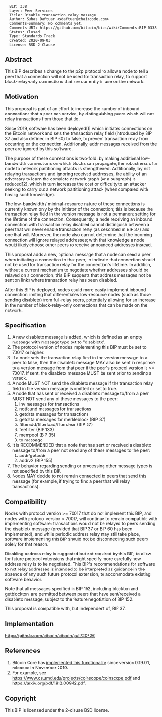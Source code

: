 <pre>
  BIP: 338
  Layer: Peer Services
  Title: Disable transaction relay message
  Author: Suhas Daftuar <sdaftuar@chaincode.com>
  Comments-Summary: No comments yet.
  Comments-URI: https://github.com/bitcoin/bips/wiki/Comments:BIP-0338
  Status: Closed
  Type: Standards Track
  Created: 2020-09-03
  License: BSD-2-Clause
</pre>

==Abstract==

This BIP describes a change to the p2p protocol to allow a node to tell a peer
that a connection will not be used for transaction relay, to support
block-relay-only connections that are currently in use on the network.

==Motivation==

This proposal is part of an effort to increase the number of inbound
connections that a peer can service, by distinguishing peers which will not
relay transactions from those that do.

Since 2019, software has been deployed[1] which initiates
connections on the Bitcoin network and sets the transaction relay field
(introduced by BIP 37 and also defined in BIP 60) to false, to prevent
transaction relay from occurring on the connection. Additionally, addr messages
received from the peer are ignored by this software.

The purpose of these connections is two-fold: by making additional
low-bandwidth connections on which blocks can propagate, the robustness of a
node to network partitioning attacks is strengthened.  Additionally, by not
relaying transactions and ignoring received addresses, the ability of an
adversary to learn the complete network graph (or a subgraph) is reduced[2],
which in turn increases the cost or difficulty to an attacker seeking to carry
out a network partitioning attack (when compared with having such knowledge).

The low-bandwidth / minimal-resource nature of these connections is currently
known only by the initiator of the connection; this is because the transaction
relay field in the version message is not a permanent setting for the lifetime
of the connection.  Consequently, a node receiving an inbound connection with
transaction relay disabled cannot distinguish between a peer that will never
enable transaction relay (as described in BIP 37) and one that will.  Moreover,
the node also cannot determine that the incoming connection will ignore relayed
addresses; with that knowledge a node would likely choose other peers to
receive announced addresses instead.

This proposal adds a new, optional message that a node can send a peer when
initiating a connection to that peer, to indicate that connection should not be
used for transaction relay for the connection's lifetime. In addition, without
a current mechanism to negotiate whether addresses should be relayed on a
connection, this BIP suggests that address messages not be sent on links where
transaction relay has been disabled.

After this BIP is deployed, nodes could more easily implement inbound
connection limiting that differentiates low-resource nodes (such as those
sending disabletx) from full-relay peers, potentially allowing for an increase
in the number of block-relay-only connections that can be made on the network.

==Specification==

# A new disabletx message is added, which is defined as an empty message with message type set to "disabletx".
# The protocol version of nodes implementing this BIP must be set to 70017 or higher.
# If a node sets the transaction relay field in the version message to a peer to false, then the disabletx message MAY also be sent in response to a version message from that peer if the peer's protocol version is >= 70017. If sent, the disabletx message MUST be sent prior to sending a verack.
# A node MUST NOT send the disabletx message if the transaction relay field in the version message is omitted or set to true.
# A node that has sent or received a disabletx message to/from a peer MUST NOT send any of these messages to the peer:
## inv messages for transactions
## notfound messages for transactions
## getdata messages for transactions
## getdata messages for merkleblock (BIP 37)
## filteradd/filterload/filterclear (BIP 37)
## feefilter (BIP 133)
## mempool (BIP 35)
## tx message
# It is RECOMMENDED that a node that has sent or received a disabletx message to/from a peer not send any of these messages to the peer:
## addr/getaddr
## addrv2 (BIP 155)
# The behavior regarding sending or processing other message types is not specified by this BIP.
# Nodes MAY decide to not remain connected to peers that send this message (for example, if trying to find a peer that will relay transactions).

==Compatibility==

Nodes with protocol version >= 70017 that do not implement this BIP, and nodes
with protocol version < 70017, will continue to remain compatible with
implementing software: transactions would not be relayed to peers sending the
disabletx message (provided that BIP 37 or BIP 60 has been implemented), and while
periodic address relay may still take place, software implementing this BIP
should not be disconnecting such peers solely for that reason.

Disabling address relay is suggested but not required by this BIP, to allow for
future protocol extensions that might specify more carefully how address relay
is to be negotiated. This BIP's recommendations for software to not relay
addresses is intended to be interpreted as guidance in the absence of any such
future protocol extension, to accommodate existing software behavior.

Note that all messages specified in BIP 152, including blocktxn and
getblocktxn, are permitted between peers that have sent/received a disabletx
message, subject to the feature negotiation of BIP 152.

This proposal is compatible with, but independent of, BIP 37.

==Implementation==

https://github.com/bitcoin/bitcoin/pull/20726

==References==

# Bitcoin Core has [https://github.com/bitcoin/bitcoin/pull/15759 implemented this functionality] since version 0.19.0.1, released in November 2019.
# For example, see https://www.cs.umd.edu/projects/coinscope/coinscope.pdf and https://arxiv.org/pdf/1812.00942.pdf.

==Copyright==

This BIP is licensed under the 2-clause BSD license.
